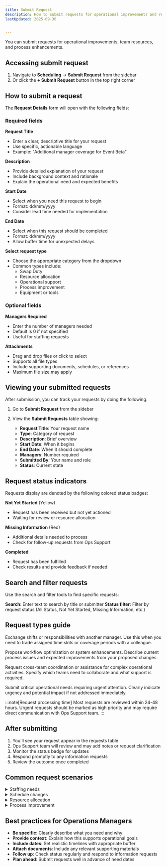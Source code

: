 ```yaml
---
title: Submit Request
description: How to submit requests for operational improvements and resources
lastUpdated: 2025-09-30


---
```



You can submit requests for operational improvements, team resources, and process enhancements.

## Accessing submit request

1. Navigate to **Scheduling** → **Submit Request** from the sidebar
2. Or click the **+ Submit Request** button in the top right corner

## How to submit a request

The **Request Details** form will open with the following fields:

### Required fields

**Request Title** <Badge text="required" variant="success"/>
- Enter a clear, descriptive title for your request
- Use specific, actionable language
- Example: "Additional manager coverage for Event Beta"

**Description** <Badge text="required" variant="success"/>
- Provide detailed explanation of your request
- Include background context and rationale
- Explain the operational need and expected benefits

**Start Date** <Badge text="required" variant="success"/>
- Select when you need this request to begin
- Format: dd/mm/yyyy
- Consider lead time needed for implementation

**End Date** <Badge text="required" variant="success"/>
- Select when this request should be completed
- Format: dd/mm/yyyy
- Allow buffer time for unexpected delays

**Select request type** <Badge text="required" variant="success"/>
- Choose the appropriate category from the dropdown
- Common types include:
  - Swap Duty
  - Resource allocation
  - Operational support
  - Process improvement
  - Equipment or tools

### Optional fields

**Managers Required** <Badge text="optional" variant="caution"/>
- Enter the number of managers needed
- Default is 0 if not specified
- Useful for staffing requests

**Attachments**  <Badge text="optional" variant="caution"/>
- Drag and drop files or click to select
- Supports all file types
- Include supporting documents, schedules, or references
- Maximum file size may apply

## Viewing your submitted requests

After submission, you can track your requests by doing the following:

<Card>
<Steps>

1. Go to **Submit Request** from the sidebar


2. View the **Submit Requests** table showing:
   - **Request Title**: Your request name
   - **Type**: Category of request
   - **Description**: Brief overview
   - **Start Date**: When it begins
   - **End Date**: When it should complete
   - **Managers**: Number required
   - **Submitted By**: Your name and role
   - **Status**: Current state


</Steps>

</Card>


## Request status indicators

Requests display are denoted by the following colored status badges:

**Not Yet Started** (Yellow)
- Request has been received but not yet actioned
- Waiting for review or resource allocation

**Missing Information** (Red)
- Additional details needed to process
- Check for follow-up requests from Ops Support


**Completed** <Badge text="Green" variant="success"/>
- Request has been fulfilled
- Check results and provide feedback if needed

## Search and filter requests

Use the search and filter tools to find specific requests:

**Search**: Enter text to search by title or submitter
**Status filter**: Filter by request status (All Status, Not Yet Started, Missing Information, etc.)

## Request types guide

<Accordion >
  <AccordionItem title="Swap Duty">
    <p>
      Exchange shifts or responsibilities with another manager. Use this when you need to trade assigned time slots or coverage periods with a colleague.
    </p>
  </AccordionItem>
  <AccordionItem title="Process Improvement">
    <p>
    Propose workflow optimization or system enhancements. Describe current process issues and expected improvements from your proposed changes.
    </p>
  </AccordionItem>
  <AccordionItem title="Operational Support">
    <p>
      Request cross-team coordination or assistance for complex operational activities. Specify which teams need to collaborate and what support is required.
    </p>
  </AccordionItem>
  <AccordionItem title="Emergency Requests">
    <p>
      Submit critical operational needs requiring urgent attention. Clearly indicate urgency and potential impact if not addressed immediately.
    </p>
  </AccordionItem>
</Accordion>




:::note[Request processing time]
Most requests are reviewed within 24-48 hours. Urgent requests should be marked as high priority and may require direct communication with Ops Support team.
:::

## After submitting

1. You'll see your request appear in the requests table
2. Ops Support team will review and may add notes or request clarification
3. Monitor the status badge for updates
4. Respond promptly to any information requests
5. Review the outcome once completed

## Common request scenarios

<details>
<summary>Staffing needs</summary>

**Example**: "Need additional manager coverage for weekend event"

Include the specific event details, dates, number of managers needed, and required skill level or experience.

</details>

<details>
<summary>Schedule changes</summary>

**Example**: "Request shift swap for October 15-17"

Specify the shifts you need to swap, who you're swapping with (if known), and the reason for the change.

</details>

<details>
<summary>Resource allocation</summary>

**Example**: "Additional laptops needed for training session"

List the exact resources needed, quantities, when you need them, and how long you'll need them for.

</details>

<details>
<summary>Process improvement</summary>

**Example**: "Implement new check-in procedure for events"

Describe the current process, proposed improvement, expected benefits, and any resources needed for implementation.

</details>

## Best practices for Operations Managers

- **Be specific**: Clearly describe what you need and why
- **Provide context**: Explain how this supports operational goals
- **Include dates**: Set realistic timelines with appropriate buffer
- **Attach documents**: Include any relevant supporting materials
- **Follow up**: Check status regularly and respond to information requests
- **Plan ahead**: Submit requests well in advance of need dates
